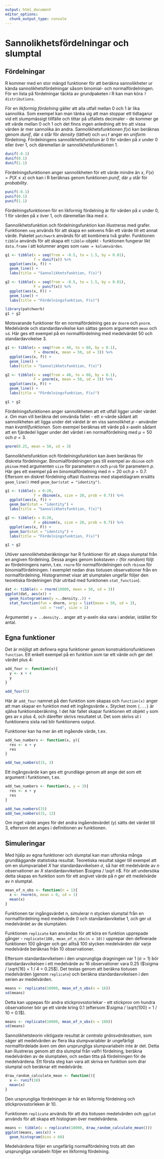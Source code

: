```yaml
---
output: html_document
editor_options: 
  chunk_output_type: console
---
```


# Sannolikhetsfördelningar och slumptal

## Fördelningar

R kommer med en stor mängd funktioner för att beräkna sannolikheter ur kända sannolikhetsfördelningar såsom binomial- och normalfördelningen. För en lista på fördelningar täckta av grundpaketen i R kan man köra `?distributions`.

För en *likformig fördelning* gäller att alla utfall mellan 0 och 1 är lika sannolika. Som exempel kan man tänka sig att man stoppar ett tidtagarur vid ett slumpmässigt tillfälle och tittar på utfallets decimaler - de kommer ge ett värde mellan 0 och 1 och det finns ingen anledning att tro att vissa värden är mer sannolika än andra. Sannolikhetsfunktionen $f(x)$ kan beräknas genom $dunif$, där `d` står för *density* (täthet) och `unif` anger en *uniform* fördelning. Fördelningens sannolikhetsfunktion är 0 för värden på $x$ under 0 eller över 1, och däremellan är sannolikhetsfunktionen 1.

```r
dunif(-0.1)
dunif(0.1)
dunif(1.1)
```

Fördelningsfunktionen anger sannolikheten för ett värde mindre än $x$, $F(x) = P(X \leq x)$ och kan i R beräknas genom funktionen $punif$, där `p` står för *probability*.

```r
punif(-0.1)
punif(0.1)
punif(1.1)
```

Fördelningsfunktionen för en likformig fördelning är för värden på $x$ under 0, 1 för värden på $x$ över 1, och däremellan lika med $x$.

Sannolikhetsfunktion och fördelningsfunktion kan illustreras med grafer. Funktionen `seq` används för att skapa en sekvens från ett värde till ett annat värde. Paketet `patchwork` används för att kombinera två grafer. Funktionen `tibble` används för att skapa ett `tibble`-objekt - funktionen fungerar likt `data.frame` i att kolumner anges som `namn = kolumnvärden`.

```r
g1 <- tibble(x = seq(from = -0.5, to = 1.5, by = 0.01),
             f = dunif(x)) %>% 
  ggplot(aes(x, f)) + 
  geom_line() +
  labs(title = "Sannolikhetsfunktion, f(x)")

g2 <- tibble(x = seq(from = -0.5, to = 1.5, by = 0.01),
             F = punif(x)) %>% 
  ggplot(aes(x, F)) + 
  geom_line() +
  labs(title = "Fördelningsfunktion, F(x)")

library(patchwork)
g1 + g2
```

Motsvarande funktioner för en normalfördelning ges av `dnorm` och `pnorm`. Medelvärde och standardavvikelse kan sättas genom argumenten `mean` och `sd`. Här ges ett exempel på en normalfördelning med medelvärdet 50 och standardavvikelse 3.

```r
g1 <- tibble(x = seq(from = 40, to = 60, by = 0.1),
             f = dnorm(x, mean = 50, sd = 3)) %>% 
  ggplot(aes(x, f)) + 
  geom_line() +
  labs(title = "Sannolikhetsfunktion, f(x)")

g2 <- tibble(x = seq(from = 40, to = 60, by = 0.1),
             F = pnorm(x, mean = 50, sd = 3)) %>% 
  ggplot(aes(x, F)) + 
  geom_line() +
  labs(title = "Fördelningsfunktion, F(x)")

g1 + g2
```

Fördelningsfunktionen anger sannolikheten att ett utfall ligger under värdet $x$. Om man vill beräkna det omvända fallet - ett x-värde sådant att sannolikheten att ligga under det värdet är en viss sannolikhet $p$ - använder man *kvantilfunktionen*. Som exempel beräknas ett värde på x-axeln sådant att en fjärdedel ligger under det värdet i en normalfördelning med $\mu = 50$ och $\sigma = 3$.

```r
qnorm(0.25, mean = 50, sd = 3)
```

Sannolikhetsfunktion och fördelningsfunktion kan även beräknas för diskreta fördelningar. Binomialfördelningen ges till exempel av `dbinom` och `pbinom` med argumenten `size` för parametern $n$ och `prob` för parametern $p$. Här ges ett exempel på en binomialfördelning med $n = 20$ och $p = 0.7$. Eftersom en diskret fördelning oftast illustreras med stapeldiagram ersätts `geom_line()` med `geom_bar(stat = "identity")`.

```r
g1 <- tibble(x = 0:20,
             f = dbinom(x, size = 20, prob = 0.7)) %>% 
  ggplot(aes(x, f)) + 
  geom_bar(stat = "identity") +
  labs(title = "Sannolikhetsfunktion, f(x)")

g2 <- tibble(x = 0:20,
             F = pbinom(x, size = 20, prob = 0.7)) %>% 
  ggplot(aes(x, F)) + 
  geom_bar(stat = "identity") +
  labs(title = "Fördelningsfunktion, F(x)")

g1 + g2
```

Utöver sannolikhetsberäkningar har R funktioner för att skapa slumptal från en angiven fördelning. Dessa anges genom bokstaven `r` (för *random*) följt av fördelningens namn, t.ex. `rnorm` för normalfördelningen och `rbinom` för binomialfördelningen. I exemplet nedan dras tiotusen observationer från en normalfördelning. Histogrammet visar att slumptalen ungefär följer den teoretiska fördelningen (här utritad med funktionen `stat_function`).

```r
dat <- tibble(x = rnorm(10000, mean = 50, sd = 3))
ggplot(dat, aes(x)) +
  geom_histogram(aes(y =..density..)) +
  stat_function(fun = dnorm, args = list(mean = 50, sd = 3), 
                col = "red", size = 1)
```

Argumentet `y = ..density..` anger att y-axeln ska vara i andelar, istället för antal.

## Egna funktioner

Det är möjligt att definera egna funktioner genom konstruktionsfunktionen `function`. Ett enkelt exempel på en funktion som tar ett värde och ger det värdet plus 4:

```r
add_four <- function(x){
  y <- x + 4
  y
}

add_four(5)
```

Här är `add_four` namnet på den funktion som skapas och `function(x)` anger att man skapar en funktion med ett ingångsvärde `x`. Stycket inom `{...}` är själva funktionsberäkning. I det här fallet skapar funktionen ett objekt `y` som ges av x plus 4, och därefter skrivs resultatet ut. Det som skrivs ut i funktionens sista rad blir funktionens output.

Funktioner kan ha mer än ett ingående värde, t.ex.

```r
add_two_numbers <- function(x, y){
  res <- x + y
  res
}

add_two_numbers(15, 3)
```

Ett ingångsvärde kan ges ett grundläge genom att ange det som ett argument i funktionen, t.ex.

```r
add_two_numbers <- function(x, y = 3){
  res <- x + y
  res
}

add_two_numbers(15)
add_two_numbers(15, 12)
```

Om inget värde anges för det andra ingåendevärdet (y) sätts det värdet till 3, eftersom det anges i definitionen av funktionen.

## Simuleringar

Med hjälp av egna funktioner och slumptal kan man utforska många grundläggande statistiska resultat. Teoretiska resultat säger till exempel att om en slumpvariabel $X$ har standardavvikelsen $\sigma$, så har ett medelvärde av $n$ observationer av $X$ standardavvikelsen $\sigma / \sqrt n$. För att undersöka detta skapas en funktion som för ett angivet värde på $n$ ger ett medelvärde av $n$ slumptal.

```r
mean_of_n_obs <- function(n = 1){
  x <- rnorm(n, mean = 0, sd = 1)
  mean(x)
}
```

Funktionen tar ingångsvärdet n, simulerar n stycken slumptal från en normalfördelning med medelvärde 0 och standardavvikelse 1, och ger ut medelvärdet av de slumptalen.

Funktionen `replicate` kan användas för att köra en funktion upprepade gånger - `replicate(100, mean_of_n_obs(n = 10))` upprepar den definerade funktionen 100 gånger och ger alltså 100 stycken medelvärden där varje medelvärde beräknas från 10 observationer.

Eftersom standardavvikelsen i den ursprungliga dragningen var 1 ($\sigma = 1$) bör standardavvikelsen i ett medelvärde av 16 observationer vara 0.25 ($\sigma / \sqrt{16} = 1 / 4 = 0.25$). Det testas genom att beräkna tiotusen medelvärden (genom `replicate`) och beräkna standardavvikelsen i den serien av medelvärden.

```r
means <- replicate(10000, mean_of_n_obs(n = 16))
sd(means)
```

Detta kan uppepas för andra stickprovsstorlekar - ett stickprov om hundra observationer bör ge ett värde kring 0.1 (eftersom $\sigma / \sqrt{100} = 1 / 10 = 0.1$).

```r
means <- replicate(10000, mean_of_n_obs(n = 100))
sd(means)
```

Sannolikhetsteorin viktigaste resultat är *centrala gränsvärdesatsen*, som säger att medelvärden av flera lika slumpvariabler är ungefärligt normalfördelade även om den ursprungliga slumpvariabeln inte är det. Detta kan illustreras genom att dra slumptal från valfri fördelning, beräkna medelvärden av de slumptalen, och sedan titta på fördelningen för de medelvärdena. Ett första steg kan vara att skriva en funktion som drar slumptal och beräknar ett medelvärde.

```r
draw_random_calculate_mean <- function(){
  x <- runif(10)
  mean(x)
}
```

Den ursprungliga fördelningen är här en likformig fördelning och stickprovsstorleken är 10.

Funktionen `replicate` används för att dra tiotusen medelvärden och `ggplot` används för att skapa ett histogram över medelvärdena.

```r
means <- tibble(x = replicate(10000, draw_random_calculate_mean()))
ggplot(means, aes(x)) +
  geom_histogram(bins = 60)
```

Medelvärdena följer en ungefärlig normalfördelning trots att den ursprungliga variabeln följer en likformig fördelning.